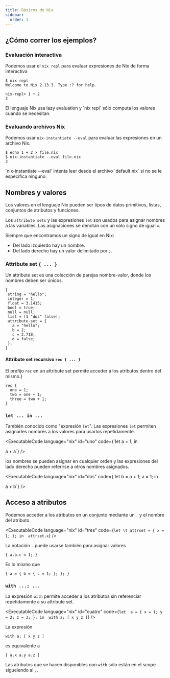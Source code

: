 ```yaml
---
title: Básicos de Nix
sidebar:
  order: 3
---
```




## ¿Cómo correr los ejemplos?

### Evaluación interactiva

Podemos usar el `nix repl` para evaluar expresiones de Nix de forma interactiva

```code :language bash :eval false
$ nix repl
Welcome to Nix 2.13.3. Type :? for help.

nix-repl> 1 + 2
3
```
<Aside type="note">
El lenguaje Nix usa lazy evaluation y `nix repl` sólo computa los valores cuando se
necesitan.
</Aside>

### Evaluando archivos Nix

Podemos usar `nix-instantiate --eval` para evaluar las expresiones en un 
archivo Nix.

```code :language bash :eval false
$ echo 1 + 2 > file.nix
$ nix-instantiate --eval file.nix
3
```
<Aside text="note">
`nix-instantiate --eval` intenta leer desde el archivo `default.nix` si no se le 
especifica ninguno.
</Aside>

## Nombres y valores

Los valores en el lenguaje Nix pueden ser tipos de datos primitivos, listas, conjuntos
de atributos y funciones.

Los `attribute sets` y las expresiones `let` son usados para asignar nombres a las 
variables. Las asignaciones se denotan con un sólo signo de igual `=`.

Siempre que encontramos un signo de igual en Nix:

- Del lado izquierdo hay un nombre.
- Del lado derecho hay un valor delimitado por `;`.

### Attribute set `{ ... }`

Un attribute set es una colección de parejas nombre-valor, donde los nombres deben 
ser únicos.

 ```code :language nix :eval false
{
  string = "hello";
  integer = 1;
  float = 3.1415;
  bool = true;
  null = null;
  list = [1 "dos" false];
  attribute-set = {
    a = "hello";
    b = 2;
    c = 2.718;
    d = false;
  };
}
 ```
#### Attribute set recursivo `rec { ... }`
El prefijo `rec` en un attribute set permite acceder a los atributos dentro del mismo.}

```code :language nix :eval false
rec {
  one = 1;
  two = one + 1;
  three = two + 1;
}
```
### `let ... in ...`
También conocido como "expresión `let`". Las expresiones `let` permiten asignarles
nombres a los valores para usarlos repetidamente.

<ExecutableCode
  language="nix"
  id="uno"
  code={`let 
  a = 1;
in 

a + a`}
/>

los nombres se pueden asignar en cualquier orden y las expresiones del lado derecho
pueden referirse a otros nombres asignados.

<ExecutableCode
  language="nix"
  id="dos"
  code={`let 
  b = a + 1;
  a = 1;
in

a + b`}
/>
## Acceso a atributos

Podemos acceder a los atributos en un conjunto mediante un `.` y el nombre del
atributo.

<ExecutableCode
  language="nix"
  id="tres"
  code={`let
  \t attrset = { x = 1; };
in 
  attrset.x`}
/>

La notación `.` puede usarse también para asignar valores

```code :language nix :eval false
{ a.b.c = 1; }
```
Es lo mismo que 

```code :language nix :eval false
{ a = { b = { c = 1; }; }; }
```

### `with ...; ...`

La expresión `with` permite acceder a los atributos sin referenciar repetidamente 
a su attribute set.

<ExecutableCode
  language="nix"
  id="cuatro"
  code={`let 
    a = {
      x = 1;
      y = 2;
      z = 3;
    };
in 
with a; [ x y z ]`}
/>


La expresión 
```code :language nix :eval false
with a; [ x y z ]
```
es equivalente a 
```code :language nix :eval false
[ a.x a.y a.z ]
```
Las atributos que se hacen disponibles con `with` sólo están en el scope sigueiendo
al `;`.



